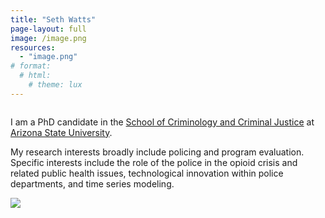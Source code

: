 ```yaml
---
title: "Seth Watts"
page-layout: full
image: /image.png
resources: 
  - "image.png"
# format:
  # html:
    # theme: lux
---
```


```r

```

::: {.column-page-inset}
::: {.column-page-inset-left}

I am a PhD candidate in the [School of Criminology and Criminal Justice](https://ccj.asu.edu/) at [Arizona State University](https://www.asu.edu/). 

My research interests broadly include policing and program evaluation. Specific interests include the role of the police in the opioid crisis and related public health issues, technological innovation within police departments, and time series modeling.

:::

<div class="column-margin column-container">
![](image.png){.rounded}
</div>

:::

<br>

::: {.column-page-inset .text-center}

```{=html}
<a class="btn btn-outline-dark", href="https://twitter.com/SethBWatts" target="_blank" rel="noopener noreferrer">
    <i class="bi bi-twitter" role='img' aria-label='Twitter'></i>
    
</a>

<a class="btn btn-outline-dark", href="https://github.com/sBwatts" target="_blank" rel="noopener noreferrer">
    <i class="bi bi-github" role='img' aria-label='Github'></i>

</a>

<a class="btn btn-outline-dark", href="mailto:swatts12@asu.edu" target="_blank" rel="noopener noreferrer">
    <i class="ai bi-envelope" role='img' aria-label='email'></i>
</a>
```

:::
